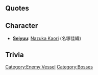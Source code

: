 {{Enemy/Header}}
==Quotes==
{{Abyssquote
|Clip1 = {{Audio|file=Anti-Air Cruiser Princess Intro.ogg}}<br/>{{Audio|file=Anti-Air Cruiser Princess Broken Form Intro.ogg}}
|開幕前 = キチャッタカァ……。シカタ…ナイナァ……。<br>アタシィ……メンドウナノハ……キライ…ナノニサァッ…!
<br/>アンタタチ……。アタシ…オコラセタ…ネェ……。<br>オコラセタンダ…ネェッ!　コッカラ…カエサナイッ…カラァ！(Final Form)
|EN1 = So you’ve arrived… There’s no choice… ,but I hate troublesome things…!

<br>You… You made me mad… I have been seething…! I shall confine you here…! (Final Form)
|Note1 = In the game, final form lines displayed "アンタタチ……。アタシ…オコラセタ…ンダネェ……。(Identical document for the rest)".
|Clip0 = {{Audio|file= Anti-Air Cruiser Princess Attack.ogg}} <br/>{{Audio|file= Anti-Air Cruiser Princess Broken Form Attack.ogg}}
|砲撃 = ウッサイカラッ…!
<br/>オチロ…オチロ…。ッハハッ！　オチロヨオッ……！(Final Form)
|EN0 = Shut up!

<br>Crash… Crash… Hehe! You crash…! (Final Form)
|Clip2 = {{Audio|file= Anti-Air Cruiser Princess Damaged.ogg}}<br/>{{Audio|file= Anti-Air Cruiser Princess Broken Form Damaged.ogg}}
<br/>{{Audio|file= Anti-Air Cruiser Princess Broken Form Damaged 2.ogg}}
|被弾 = …ッ！　ナニサッ！
<br/>
マァ…イインジャナァイ？(Final Form)

<br/>アタシ…ツマンナイッ…！(Final Form Armor Broken)
|EN2 = !! What the hell…?!

<br>I see… Isn’t this fine? (Final Form)

<br>It’s a dull thing! (Final Form Armor Broken)
|Clip3 = {{Audio|file= Anti-Air Cruiser Princess Sunk.ogg}}<br/>{{Audio|file= Anti-Air Cruiser Princess Broken Form Sunk.ogg}}
|昼戦終了時 = マ、ココマデハイイカ…。コノアトダカラ…モンダイハ…。ココハイイトコダヨ…。ッハハハッ！
<br/>ウソ…ココハ…アイアンボトムサウンドダ…。ウソダロ…？ ワタシガ…バカナ……。エッ…？ソラ…？　…アガッテク。ワタシ…ワタシ…！アナタハ…アナタガ、テイトクさん？そっか、イイじゃない。Thanks、みんな。(Final Sunk Lines)
|EN3 = Anyway, it’s fine until this… The problem is after this…  This is so comfortable place... Hehehe…!

<br>No way… This place must be“Ironbottom Sound"… I can't believe it! How could I … No… Eh…? The sky? I'm lifted… I… I am…! You, you are... the admiral... I see. It's good. Thanks, everyone. (Final Sunk Lines)
}}

==Character==
* '''[[Glossary#List of Vessels by Japanese Voice Actresses|Seiyuu]]''': [https://myanimelist.net/people/78/Kaori_Nazuka Nazuka Kaori] (名塚佳織)

==Trivia==
{{Enemy/Footer}}
[[Category:Enemy Vessel]]
[[Category:Bosses]]